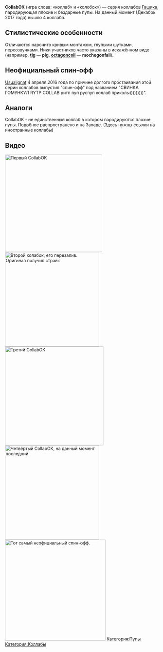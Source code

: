 '''CollabОК''' (игра слова: «коллаб» и «колобок») — серия коллабов [[Gashik|Гашика]], пародирующая плохие и бездарные пупы. На данный момент (Декабрь 2017 года) вышло 4 коллаба.

==Стилистические особенности==
Отличаются нарочито кривым монтажом, глупыми шутками, переозвучками. Ники участников часто указаны в искажённом виде (например, '''[[tig]]''' — '''pig''', '''[[octagoncoil]]''' — '''mochegonfail''').

==Неофициальный спин-офф==
[[Usualignat]] 4 апреля 2016 года по причине долгого простаивания этой серии коллабов выпустил "спин-офф" под названием "СВИНКА ГОМУНКУЛ RYTP COLLAB ритп пуп руспуп коллаб приколы)))))))))". 
==Аналоги==
CollabOK - не единственный коллаб в котором пародируются плохие пупы. Подобное распространено и на Западе. 
(Здесь нужны ссылки на иностранные коллабы)
==Видео==
[[File:RYTP CollabОК|left|thumb|319x319px|Первый CollabOK]]
[[File:CollabOK 2 - Перезалив (без Губки Боба)|thumb|309x309px|Второй колабок, его перезалив. Оригинал получил страйк]]
[[File:CollabOK 3|left|thumb|323x323px|Третий CollabOK]][[File:CollabOK IV|thumb|309x309px|Четвёртый CollabOK, на данный момент последний]]
[[File:СВИНКА ГОМУНКУЛ RYTP COLLAB ритп пуп руспуп коллаб приколы)))))))))|thumb|330x330px|Тот самый неофициальный спин-офф.]]
[[Категория:Пупы]]
[[Категория:Коллабы]]